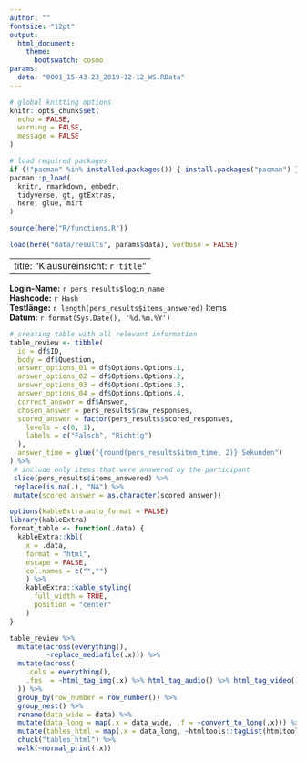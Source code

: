 ```yaml
---
author: ""
fontsize: "12pt"
output:
  html_document:
    theme:
      bootswatch: cosmo
params:
  data: "0001_15-43-23_2019-12-12_WS.RData"
---
```


```r
# global knitting options
knitr::opts_chunk$set(
  echo = FALSE,
  warning = FALSE,
  message = FALSE
)

# load required packages
if (!"pacman" %in% installed.packages()) { install.packages("pacman") }
pacman::p_load(
  knitr, rmarkdown, embedr,
  tidyverse, gt, gtExtras,
  here, glue, mirt
)

source(here("R/functions.R"))
```

```r
load(here("data/results", params$data), verbose = FALSE)
```

---
title: "Klausureinsicht: `r title`"
---

**Login-Name:** `r pers_results$login_name`\
**Hashcode:** `r Hash`\
**Testlänge:** `r length(pers_results$items_answered)` Items\
**Datum:** `r format(Sys.Date(), '%d.%m.%Y')`


```r
# creating table with all relevant information
table_review <- tibble(
  id = df$ID,
  body = df$Question,
  answer_options_01 = df$Options.Options.1,
  answer_options_02 = df$Options.Options.2,
  answer_options_03 = df$Options.Options.3,
  answer_options_04 = df$Options.Options.4,
  correct_answer = df$Answer,
  chosen_answer = pers_results$raw_responses,
  scored_answer = factor(pers_results$scored_responses,
    levels = c(0, 1),
    labels = c("Falsch", "Richtig")
  ),
  answer_time = glue("{round(pers_results$item_time, 2)} Sekunden")
) %>%
 # include only items that were answered by the participant
 slice(pers_results$items_answered) %>%
 replace(is.na(.), "NA") %>%
 mutate(scored_answer = as.character(scored_answer))

```



```r

options(kableExtra.auto_format = FALSE)
library(kableExtra)
format_table <- function(.data) {
  kableExtra::kbl(
    x = .data, 
    format = "html", 
    escape = FALSE,
    col.names = c("","")
    ) %>%
    kableExtra::kable_styling(
      full_width = TRUE,
      position = "center"
    ) 
}

table_review %>% 
  mutate(across(everything(),
         ~replace_mediafile(.x))) %>% 
  mutate(across(
    .cols = everything(),
    .fns  = ~html_tag_img(.x) %>% html_tag_audio() %>% html_tag_video()
  )) %>% 
  group_by(row_number = row_number()) %>%
  group_nest() %>% 
  rename(data_wide = data) %>% 
  mutate(data_long = map(.x = data_wide, .f = ~convert_to_long(.x))) %>% 
  mutate(tables_html = map(.x = data_long, ~htmltools::tagList(htmltools::HTML(format_table(.x))))) %>% 
  chuck("tables_html") %>% 
  walk(~normal_print(.x))




```

